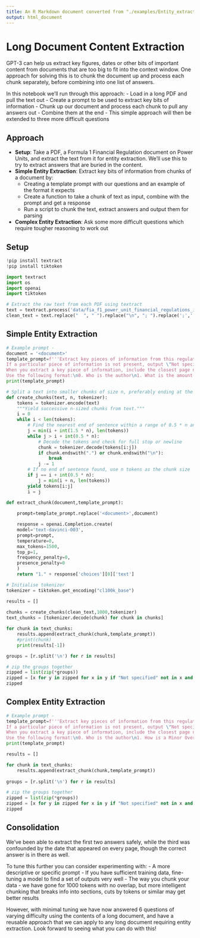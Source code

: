 ```yaml
---
title: An R Markdown document converted from "./examples/Entity_extraction_for_long_documents.ipynb"
output: html_document
---
```


# Long Document Content Extraction

GPT-3 can help us extract key figures, dates or other bits of important content from documents that are too big to fit into the context window. One approach for solving this is to chunk the document up and process each chunk separately, before combining into one list of answers. 

In this notebook we'll run through this approach:
- Load in a long PDF and pull the text out
- Create a prompt to be used to extract key bits of information
- Chunk up our document and process each chunk to pull any answers out
- Combine them at the end
- This simple approach will then be extended to three more difficult questions

## Approach

- **Setup**: Take a PDF, a Formula 1 Financial Regulation document on Power Units, and extract the text from it for entity extraction. We'll use this to try to extract answers that are buried in the content.
- **Simple Entity Extraction**: Extract key bits of information from chunks of a document by:
    - Creating a template prompt with our questions and an example of the format it expects
    - Create a function to take a chunk of text as input, combine with the prompt and get a response
    - Run a script to chunk the text, extract answers and output them for parsing
- **Complex Entity Extraction**: Ask some more difficult questions which require tougher reasoning to work out

## Setup

```python
!pip install textract
!pip install tiktoken
```

```python
import textract
import os
import openai
import tiktoken

# Extract the raw text from each PDF using textract
text = textract.process('data/fia_f1_power_unit_financial_regulations_issue_1_-_2022-08-16.pdf', method='pdfminer').decode('utf-8')
clean_text = text.replace("  ", " ").replace("\n", "; ").replace(';',' ')
```

## Simple Entity Extraction

```python
# Example prompt - 
document = '<document>'
template_prompt=f'''Extract key pieces of information from this regulation document.
If a particular piece of information is not present, output \"Not specified\".
When you extract a key piece of information, include the closest page number.
Use the following format:\n0. Who is the author\n1. What is the amount of the "Power Unit Cost Cap" in USD, GBP and EUR\n2. What is the value of External Manufacturing Costs in USD\n3. What is the Capital Expenditure Limit in USD\n\nDocument: \"\"\"{document}\"\"\"\n\n0. Who is the author: Tom Anderson (Page 1)\n1.'''
print(template_prompt)
```

```python
# Split a text into smaller chunks of size n, preferably ending at the end of a sentence
def create_chunks(text, n, tokenizer):
    tokens = tokenizer.encode(text)
    """Yield successive n-sized chunks from text."""
    i = 0
    while i < len(tokens):
        # Find the nearest end of sentence within a range of 0.5 * n and 1.5 * n tokens
        j = min(i + int(1.5 * n), len(tokens))
        while j > i + int(0.5 * n):
            # Decode the tokens and check for full stop or newline
            chunk = tokenizer.decode(tokens[i:j])
            if chunk.endswith(".") or chunk.endswith("\n"):
                break
            j -= 1
        # If no end of sentence found, use n tokens as the chunk size
        if j == i + int(0.5 * n):
            j = min(i + n, len(tokens))
        yield tokens[i:j]
        i = j

def extract_chunk(document,template_prompt):
    
    prompt=template_prompt.replace('<document>',document)

    response = openai.Completion.create(
    model='text-davinci-003', 
    prompt=prompt,
    temperature=0,
    max_tokens=1500,
    top_p=1,
    frequency_penalty=0,
    presence_penalty=0
    )
    return "1." + response['choices'][0]['text']
```

```python
# Initialise tokenizer
tokenizer = tiktoken.get_encoding("cl100k_base")

results = []
    
chunks = create_chunks(clean_text,1000,tokenizer)
text_chunks = [tokenizer.decode(chunk) for chunk in chunks]

for chunk in text_chunks:
    results.append(extract_chunk(chunk,template_prompt))
    #print(chunk)
    print(results[-1])
```

```python
groups = [r.split('\n') for r in results]

# zip the groups together
zipped = list(zip(*groups))
zipped = [x for y in zipped for x in y if "Not specified" not in x and "__" not in x]
zipped
```

## Complex Entity Extraction

```python
# Example prompt - 
template_prompt=f'''Extract key pieces of information from this regulation document.
If a particular piece of information is not present, output \"Not specified\".
When you extract a key piece of information, include the closest page number.
Use the following format:\n0. Who is the author\n1. How is a Minor Overspend Breach calculated\n2. How is a Major Overspend Breach calculated\n3. Which years do these financial regulations apply to\n\nDocument: \"\"\"{document}\"\"\"\n\n0. Who is the author: Tom Anderson (Page 1)\n1.'''
print(template_prompt)
```

```python
results = []

for chunk in text_chunks:
    results.append(extract_chunk(chunk,template_prompt))
    
groups = [r.split('\n') for r in results]

# zip the groups together
zipped = list(zip(*groups))
zipped = [x for y in zipped for x in y if "Not specified" not in x and "__" not in x]
zipped
```

## Consolidation

We've been able to extract the first two answers safely, while the third was confounded by the date that appeared on every page, though the correct answer is in there as well.

To tune this further you can consider experimenting with:
- A more descriptive or specific prompt
- If you have sufficient training data, fine-tuning a model to find a set of outputs very well
- The way you chunk your data - we have gone for 1000 tokens with no overlap, but more intelligent chunking that breaks info into sections, cuts by tokens or similar may get better results

However, with minimal tuning we have now answered 6 questions of varying difficulty using the contents of a long document, and have a reusable approach that we can apply to any long document requiring entity extraction. Look forward to seeing what you can do with this!


